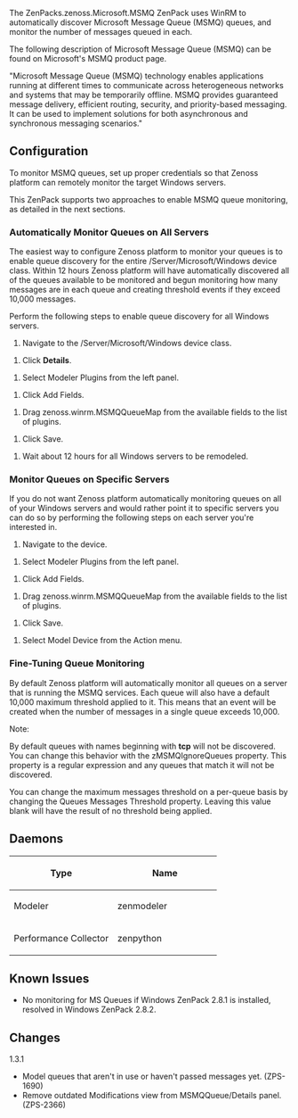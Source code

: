 {{ZenPack

|Summary=Monitoring for Microsoft Message Queue (MSMQ).

|Organization=Zenoss, Inc.

|License=GNU General Public License, Version 2

|ZenPack name=ZenPacks.zenoss.Microsoft.MSMQ

|Source URI=https://github.com/zenoss/ZenPacks.zenoss.Microsoft.MSMQ.git

|Releases={{Release

|Version=1.2.1

|Tag=1.2.1

|Release date=

|Compatible with=Zenoss Core 3.2.x, Zenoss Core 4.2.x, Zenoss Resource Manager 4.2.x

|Requires=Microsoft Windows,

}}

|Devices=

|Applications={{Application

|Product Name=Microsoft Message Queue (MSMQ)

}}

|Integrations=

|DataAudits=

|Flavor=core

}}

The <span class="zenpack">ZenPacks.zenoss.Microsoft.MSMQ</span> ZenPack uses WinRM to automatically discover Microsoft Message Queue (MSMQ) queues, and monitor the number of messages queued in each.

The following description of Microsoft Message Queue (MSMQ) can be found on Microsoft's MSMQ product page.

<span class="q">"Microsoft Message Queue (MSMQ) technology enables applications running at different times to communicate across heterogeneous networks and systems that may be temporarily offline. MSMQ provides guaranteed message delivery, efficient routing, security, and priority-based messaging. It can be used to implement solutions for both asynchronous and synchronous messaging scenarios."</span>

== Configuration ==

To monitor MSMQ queues, set up proper credentials so that <span class="ph">Zenoss platform</span> can remotely monitor the target Windows servers.

This ZenPack supports two approaches to enable MSMQ queue monitoring, as detailed in the next sections.

=== Automatically Monitor Queues on All Servers ===

The easiest way to configure <span class="ph">Zenoss platform</span> to monitor your queues is to enable queue discovery for the entire <span class="ph uicontrol guilabel">/Server/Microsoft/Windows</span> device class. Within 12 hours <span class="ph">Zenoss platform</span> will have automatically discovered all of the queues available to be monitored and begun monitoring how many messages are in each queue and creating threshold events if they exceed 10,000 messages.

Perform the following steps to enable queue discovery for all Windows servers.

# Navigate to the <span class="ph uicontrol guilabel">/Server/Microsoft/Windows</span> device class.

# Click '''Details'''.

# Select Modeler Plugins from the left panel.

# Click <span class="ph uicontrol guibutton">Add Fields</span>.

# Drag <span class="ph menucascade"><span class="ph uicontrol guimenuitem">zenoss.winrm.MSMQQueueMap</span></span> from the available fields to the list of plugins.

# Click <span class="ph uicontrol guibutton">Save</span>.

# Wait about 12 hours for all Windows servers to be remodeled.

=== Monitor Queues on Specific Servers ===

If you do not want <span class="ph">Zenoss platform</span> automatically monitoring queues on all of your Windows servers and would rather point it to specific servers you can do so by performing the following steps on each server you're interested in.

# Navigate to the device.

# Select Modeler Plugins from the left panel.

# Click <span class="ph uicontrol guibutton">Add Fields</span>.

# Drag <span class="ph menucascade"><span class="ph uicontrol guimenuitem">zenoss.winrm.MSMQQueueMap</span></span> from the available fields to the list of plugins.

# Click <span class="ph uicontrol guibutton">Save</span>.

# Select Model Device from the Action menu.

=== Fine-Tuning Queue Monitoring ===

By default <span class="ph">Zenoss platform</span> will automatically monitor all queues on a server that is running the MSMQ services. Each queue will also have a default 10,000 maximum threshold applied to it. This means that an event will be created when the number of messages in a single queue exceeds 10,000.

<span class="notetitle">Note:</span>

By default queues with names beginning with '''tcp''' will not be discovered. You can change this behavior with the <span class="keyword property">zMSMQIgnoreQueues</span> property. This property is a regular expression and any queues that match it will not be discovered.

You can change the maximum messages threshold on a per-queue basis by changing the <span class="ph uicontrol guilabel">Queues Messages Threshold</span> property. Leaving this value blank will have the result of no threshold being applied.

== Daemons ==

{| class="wikitable"

!width="50%"|Type

!width="50%"|Name

|-

|Modeler

|<span class="keyword cmdname">zenmodeler</span>

|-

|Performance Collector

|<span class="keyword cmdname">zenpython</span>

|}

== Known Issues ==

* No monitoring for MS Queues if Windows ZenPack 2.8.1 is installed, resolved in Windows ZenPack 2.8.2.

== Changes ==

;1.3.1
* Model queues that aren't in use or haven't passed messages yet. (ZPS-1690)
* Remove outdated Modifications view from MSMQQueue/Details panel. (ZPS-2366)

{{ZenPackFooter}}
